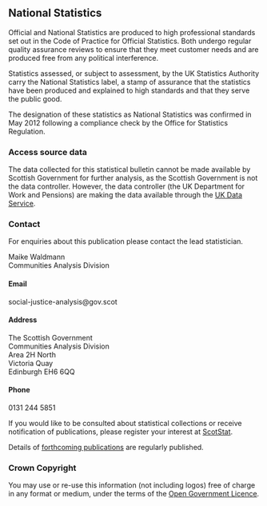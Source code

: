 ## National Statistics

Official and National Statistics are produced to high professional standards set out in the Code of Practice for Official Statistics. Both undergo regular quality assurance reviews to ensure that they meet customer needs and are produced free from any political interference.

Statistics assessed, or subject to assessment, by the UK Statistics Authority carry the National Statistics label, a stamp of assurance that the statistics have been produced and explained to high standards and that they serve the public good.

The designation of these statistics as National Statistics was confirmed in May 2012 following a compliance check by the Office for Statistics Regulation.

### Access source data

The data collected for this statistical bulletin cannot be made available by Scottish Government for further analysis, as the Scottish Government is not the data controller. However, the data controller (the UK Department for Work and Pensions) are making the data available through the [UK Data Service](https://beta.ukdataservice.ac.uk/datacatalogue/studies/study?id=5828).

### Contact

For enquiries about this publication please contact the lead statistician.

Maike Waldmann<br>
Communities Analysis Division

#### Email

social-justice-analysis@gov.scot

#### Address

The Scottish Government<br>
Communities Analysis Division<br>
Area 2H North<br>
Victoria Quay<br>
Edinburgh EH6 6QQ

#### Phone

0131 244 5851<br>

If you would like to be consulted about statistical collections or receive notification of publications, please register your interest at [ScotStat](https://www.gov.scot/scotstat).

Details of [forthcoming publications](https://www.gov.scot/publications/official-statistics-forthcoming-publications/) are regularly published.

### Crown Copyright

You may use or re-use this information (not including logos) free of charge in any format or medium, under the terms of the [Open Government Licence](https://www.nationalarchives.gov.uk/doc/open-government-licence/).
